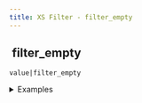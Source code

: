 ```yaml
---
title: XS Filter - filter_empty
---
```


## <img src="../assets/docuBadge (11).png" alt="" data-size="line" /> filter\_empty <a href="#xs-filter_empty" id="xs-filter_empty"></a>

`value|filter_empty`

<details>

<summary>Examples</summary>

```javascript
[1,"",null,2]|filter_empty    // Returns [1,2]
[0,false,"test"]|filter_empty // Returns ["test"]
```

</details>
